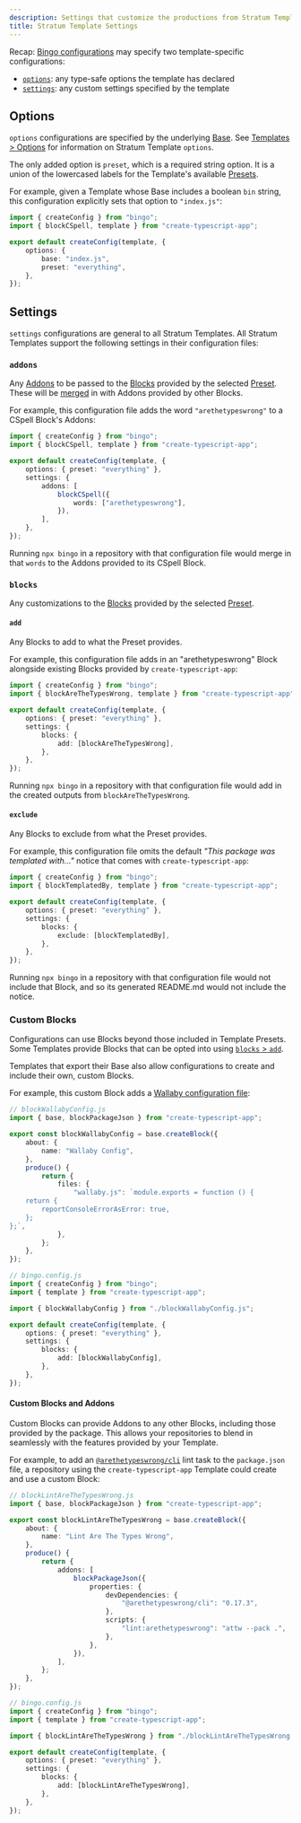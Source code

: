 ```yaml
---
description: Settings that customize the productions from Stratum Templates.
title: Stratum Template Settings
---
```


Recap: [Bingo configurations](/configuration) may specify two template-specific configurations:

- [`options`](/configuration#options): any type-safe options the template has declared
- [`settings`](/configuration#settings): any custom settings specified by the template

## Options

`options` configurations are specified by the underlying [Base](/engines/stratum/concepts/bases).
See [Templates > Options](/engines/stratum/concepts/templates#options) for information on Stratum Template `options`.

The only added option is `preset`, which is a required string option.
It is a union of the lowercased labels for the Template's available [Presets](/engines/stratum/concepts/presets).

For example, given a Template whose Base includes a boolean `bin` string, this configuration explicitly sets that option to `"index.js"`:

```ts title="bingo.config.js"
import { createConfig } from "bingo";
import { blockCSpell, template } from "create-typescript-app";

export default createConfig(template, {
	options: {
		base: "index.js",
		preset: "everything",
	},
});
```

## Settings

`settings` configurations are general to all Stratum Templates.
All Stratum Templates support the following settings in their configuration files:

### `addons`

Any [Addons](/engines/stratum/concepts/blocks#addons) to be passed to the [Blocks](/engines/stratum/concepts/blocks) provided by the selected [Preset](/engines/stratum/concepts/presets).
These will be [merged](/build/details/merging) in with Addons provided by other Blocks.

For example, this configuration file adds the word `"arethetypeswrong"` to a CSpell Block's Addons:

```ts title="bingo.config.js"
import { createConfig } from "bingo";
import { blockCSpell, template } from "create-typescript-app";

export default createConfig(template, {
	options: { preset: "everything" },
	settings: {
		addons: [
			blockCSpell({
				words: ["arethetypeswrong"],
			}),
		],
	},
});
```

Running `npx bingo` in a repository with that configuration file would merge in that `words` to the Addons provided to its CSpell Block.

### `blocks`

Any customizations to the [Blocks](/engines/stratum/concepts/blocks) provided by the selected [Preset](/engines/stratum/concepts/presets).

#### `add`

Any Blocks to add to what the Preset provides.

For example, this configuration file adds in an "arethetypeswrong" Block alongside existing Blocks provided by `create-typescript-app`:

```ts title="bingo.config.js"
import { createConfig } from "bingo";
import { blockAreTheTypesWrong, template } from "create-typescript-app";

export default createConfig(template, {
	options: { preset: "everything" },
	settings: {
		blocks: {
			add: [blockAreTheTypesWrong],
		},
	},
});
```

Running `npx bingo` in a repository with that configuration file would add in the created outputs from `blockAreTheTypesWrong`.

#### `exclude`

Any Blocks to exclude from what the Preset provides.

For example, this configuration file omits the default _"This package was templated with..."_ notice that comes with `create-typescript-app`:

```ts title="bingo.config.js"
import { createConfig } from "bingo";
import { blockTemplatedBy, template } from "create-typescript-app";

export default createConfig(template, {
	options: { preset: "everything" },
	settings: {
		blocks: {
			exclude: [blockTemplatedBy],
		},
	},
});
```

Running `npx bingo` in a repository with that configuration file would not include that Block, and so its generated README.md would not include the notice.

### Custom Blocks

Configurations can use Blocks beyond those included in Template Presets.
Some Templates provide Blocks that can be opted into using [`blocks` > `add`](#add).

Templates that export their Base also allow configurations to create and include their own, custom Blocks.

For example, this custom Block adds a [Wallaby configuration file](https://wallabyjs.com/docs/config):

```ts
// blockWallabyConfig.js
import { base, blockPackageJson } from "create-typescript-app";

export const blockWallabyConfig = base.createBlock({
	about: {
		name: "Wallaby Config",
	},
	produce() {
		return {
			files: {
				"wallaby.js": `module.exports = function () {
	return {
		reportConsoleErrorAsError: true,
	};
};`,
			},
		};
	},
});
```

```ts
// bingo.config.js
import { createConfig } from "bingo";
import { template } from "create-typescript-app";

import { blockWallabyConfig } from "./blockWallabyConfig.js";

export default createConfig(template, {
	options: { preset: "everything" },
	settings: {
		blocks: {
			add: [blockWallabyConfig],
		},
	},
});
```

#### Custom Blocks and Addons

Custom Blocks can provide Addons to any other Blocks, including those provided by the package.
This allows your repositories to blend in seamlessly with the features provided by your Template.

For example, to add an [`@arethetypeswrong/cli`](https://www.npmjs.com/package/@arethetypeswrong/cli) lint task to the `package.json` file, a repository using the `create-typescript-app` Template could create and use a custom Block:

```ts
// blockLintAreTheTypesWrong.js
import { base, blockPackageJson } from "create-typescript-app";

export const blockLintAreTheTypesWrong = base.createBlock({
	about: {
		name: "Lint Are The Types Wrong",
	},
	produce() {
		return {
			addons: [
				blockPackageJson({
					properties: {
						devDependencies: {
							"@arethetypeswrong/cli": "0.17.3",
						},
						scripts: {
							"lint:arethetypeswrong": "attw --pack .",
						},
					},
				}),
			],
		};
	},
});
```

```ts
// bingo.config.js
import { createConfig } from "bingo";
import { template } from "create-typescript-app";

import { blockLintAreTheTypesWrong } from "./blockLintAreTheTypesWrong.js";

export default createConfig(template, {
	options: { preset: "everything" },
	settings: {
		blocks: {
			add: [blockLintAreTheTypesWrong],
		},
	},
});
```
